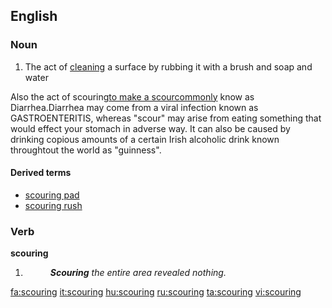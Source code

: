 ==English==

===Noun===
{{en-noun}}

#The act of [[clean]]ing a surface by rubbing it with a brush and soap and water
Also the act of scouring[[to make a scour]]commonly know as Diarrhea.Diarrhea may come from a viral infection known as GASTROENTERITIS, whereas "scour" may arise from eating something that would effect your stomach in adverse way. It can also be caused by drinking copious amounts of a certain Irish alcoholic drink known throughtout the world as "guinness".
====Derived terms====
*[[scouring pad]]
*[[scouring rush]]

===Verb===
'''scouring'''

# {{present participle of|scour}}
#:'''''Scouring''' the entire area revealed nothing.''

[[fa:scouring]]
[[it:scouring]]
[[hu:scouring]]
[[ru:scouring]]
[[ta:scouring]]
[[vi:scouring]]